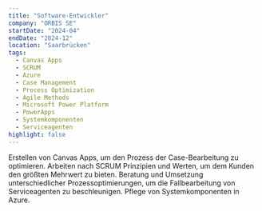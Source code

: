 ```yaml
---
title: "Software-Entwickler"
company: "ORBIS SE"
startDate: "2024-04"
endDate: "2024-12"
location: "Saarbrücken"
tags:
  - Canvas Apps
  - SCRUM
  - Azure
  - Case Management
  - Process Optimization
  - Agile Methods
  - Microsoft Power Platform
  - PowerApps
  - Systemkomponenten
  - Serviceagenten
highlight: false
---
```


Erstellen von Canvas Apps, um den Prozess der Case-Bearbeitung zu optimieren. Arbeiten nach SCRUM Prinzipien und Werten, um dem Kunden den größten Mehrwert zu bieten. Beratung und Umsetzung unterschiedlicher Prozessoptimierungen, um die Fallbearbeitung von Serviceagenten zu beschleunigen. Pflege von Systemkomponenten in Azure.
